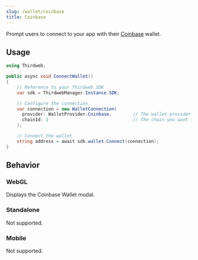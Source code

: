 ```yaml
---
slug: /wallet/coinbase
title: Coinbase
---
```


Prompt users to connect to your app with their [Coinbase](https://www.coinbase.com/wallet) wallet.

## Usage

```csharp
using Thirdweb;

public async void ConnectWallet()
{
    // Reference to your Thirdweb SDK
    var sdk = ThirdwebManager.Instance.SDK;

    // Configure the connection
    var connection = new WalletConnection(
      provider: WalletProvider.Coinbase,        // The wallet provider you want to connect to (Required)
      chainId: 1                                // The chain you want to connect to (Required)
    );

    // Connect the wallet
    string address = await sdk.wallet.Connect(connection);
}
```

## Behavior

### WebGL

Displays the Coinbase Wallet modal.

### Standalone

Not supported.

### Mobile

Not supported.
